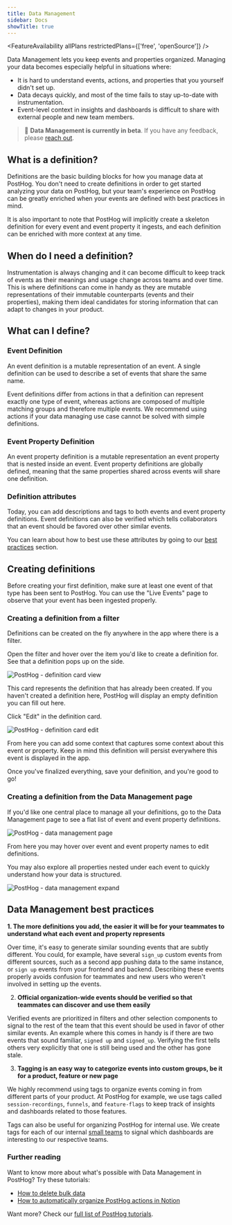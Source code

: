 ```yaml
---
title: Data Management
sidebar: Docs
showTitle: true
---
```


<FeatureAvailability allPlans restrictedPlans={['free', 'openSource']} />

[//]: # 'On restricted plans, users cannot create definitions and view any 30d metrics for events and event properties.'

Data Management lets you keep events and properties organized. Managing your data becomes especially helpful in situations where:

-   It is hard to understand events, actions, and properties that you yourself didn't set up.
-   Data decays quickly, and most of the time fails to stay up-to-date with instrumentation.
-   Event-level context in insights and dashboards is difficult to share with external people and new team members.

> 🚧 **Data Management is currently in beta**. If you have any feedback, please <a href="/questions" target="_blank">reach out</a>.

## What is a definition?

Definitions are the basic building blocks for how you manage data at PostHog. You don't need to create definitions in order to get started analyzing your data on PostHog, but your team's experience on PostHog can be greatly enriched when your events are defined with best practices in mind.

It is also important to note that PostHog will implicitly create a skeleton definition for every event and event property it ingests, and each definition
can be enriched with more context at any time.

## When do I need a definition?

Instrumentation is always changing and it can become difficult to keep track of events as their meanings and usage change across teams and over time. This is where definitions can come in handy as they are mutable representations of their immutable counterparts (events and their properties), making them ideal candidates for storing information that can adapt to changes in your product.

## What can I define?

### Event Definition

An event definition is a mutable representation of an event. A single definition can be used to describe a set of events that share the same name.

Event definitions differ from actions in that a definition can represent exactly one type of event, whereas actions are composed of multiple matching groups and therefore multiple events. We recommend using actions if your data managing use case cannot be solved with simple definitions.

### Event Property Definition

An event property definition is a mutable representation an event property that is nested inside an event. Event property definitions are globally defined, meaning that the same properties shared across events will share one definition.

### Definition attributes

Today, you can add descriptions and tags to both events and event property definitions. Event definitions can also be verified which tells collaborators that an event should be favored over other similar events.

You can learn about how to best use these attributes by going to our [best practices](/docs/user-guides/data-management/#data-management-best-practices) section.

## Creating definitions

Before creating your first definition, make sure at least one event of that type has been sent to PostHog. You can use the "Live Events" page to observe that your event has been ingested properly.

### Creating a definition from a filter

Definitions can be created on the fly anywhere in the app where there is a filter.

Open the filter and hover over the item you'd like to create a definition for. See that a definition pops up on the side.

![PostHog - definition card view](../images/features/data-management/definition-card-view.png)

This card represents the definition that has already been created. If you haven't created a definition here, PostHog will display an empty definition you can fill out here.

Click "Edit" in the definition card.

![PostHog - definition card edit](../images/features/data-management/definition-card-edit.png)

From here you can add some context that captures some context about this event or property. Keep in mind this definition will persist everywhere this event is displayed in the app.

Once you've finalized everything, save your definition, and you're good to go!

### Creating a definition from the Data Management page

If you'd like one central place to manage all your definitions, go to the Data Management page to see a flat list of event and event property definitions.

![PostHog - data management page](../images/features/data-management/data-management-page.png)

From here you may hover over event and event property names to edit definitions.

You may also explore all properties nested under each event to quickly understand how your data is structured.

![PostHog - data management expand](../images/features/data-management/data-management-event-expand.png)

## Data Management best practices

**1. The more definitions you add, the easier it will be for your teammates to understand what each event and property represents**

Over time, it's easy to generate similar sounding events that are subtly different. You could, for example, have several `sign_up` custom events from different sources, such as a second app pushing data to the same instance, or `sign up` events from your frontend and backend. Describing these events properly avoids confusion for teammates and new users who weren't involved in setting up the events.

2. **Official organization-wide events should be verified so that teammates can discover and use them easily**

Verified events are prioritized in filters and other selection components to signal to the rest of the team that this event should be used in favor of other similar events. An example where this comes in handy is if there are two events that sound familiar, `signed up` and `signed_up`. Verifying the first tells others very explicitly that one is still being used and the other has gone stale.

3. **Tagging is an easy way to categorize events into custom groups, be it for a product, feature or new page**

We highly recommend using tags to organize events coming in from different parts of your product. At PostHog for example, we use tags called `session-recordings`, `funnels`, and `feature-flags` to keep track of insights and dashboards related to those features.

Tags can also be useful for organizing PostHog for internal use. We create tags for each of our internal [small teams](/handbook/small-teams/team-structure/why-small-teams) to signal which dashboards are interesting to our respective teams.

### Further reading

Want to know more about what's possible with Data Management in PostHog? Try these tutorials:

-   [How to delete bulk data](/tutorials/deleting-data)
-   [How to automatically organize PostHog actions in Notion](/tutorials/how-to-connect-posthog-and-notion-with-zapier)

Want more? Check our [full list of PostHog tutorials](https://posthog.com/tutorials).
